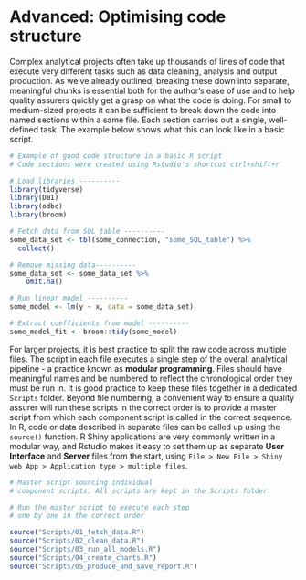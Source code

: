 # Advanced:  Optimising code structure{#code_structure}
Complex analytical projects often take up thousands of lines of code that execute very different tasks such as data cleaning, analysis and output production. As we've already outlined, breaking these down into separate, meaningful chunks is essential both for the author's ease of use and to help quality assurers quickly get a grasp on what the code is doing. For small to medium-sized projects it can be sufficient to break down the code into named sections within a same file. Each section carries out a single, well-defined task. The example below shows what this can look like in a basic script. 

```r
# Example of good code structure in a basic R script
# Code sections were created using Rstudio's shortcut ctrl+shift+r

# Load libraries ----------
library(tidyverse)
library(DBI)
library(odbc)
library(broom)

# Fetch data from SQL table ----------
some_data_set <- tbl(some_connection, "some_SQL_table") %>%
  collect()

# Remove missing data----------
some_data_set <- some_data_set %>% 
    omit.na()

# Run linear model ----------
some_model <- lm(y ~ x, data = some_data_set)

# Extract coefficients from model ----------
some_model_fit <- broom::tidy(some_model)

```

For larger projects, it is best practice to split the raw code across multiple files. The script in each file executes a single step of the overall analytical pipeline - a practice known as **modular programming**. Files should have meaningful names and be numbered to reflect the chronological order they must be run in. It is good practice to keep these files together in a dedicated `Scripts` folder. Beyond file numbering, a convenient way to ensure a quality assurer will run these scripts in the correct order is to provide a master script from which each component script is called in the correct sequence.  In R, code or data described in separate files can be called up using the `source()` function. R Shiny applications are very commonly written in a modular way, and Rstudio makes it easy to set them up as separate **User Interface** and **Server** files from the start, using `File > New File > Shiny web App > Application type > multiple files`.


```r
# Master script sourcing individual
# component scripts. All scripts are kept in the Scripts folder

# Run the master script to execute each step 
# one by one in the correct order

source("Scripts/01_fetch_data.R")
source("Scripts/02_clean_data.R")
source("Scripts/03_run_all_models.R")
source("Scripts/04_create_charts.R")
source("Scripts/05_produce_and_save_report.R")

```

